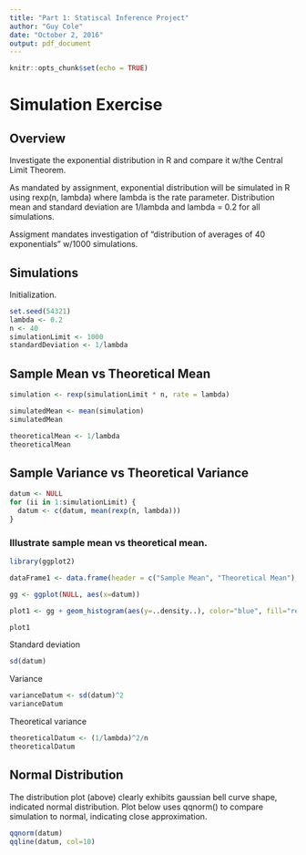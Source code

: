 ```yaml
---
title: "Part 1: Statiscal Inference Project"
author: "Guy Cole"
date: "October 2, 2016"
output: pdf_document
---
```


```r
knitr::opts_chunk$set(echo = TRUE)
```
# Simulation Exercise

## Overview

Investigate the exponential distribution in R and compare it w/the Central Limit Theorem.  

As mandated by assignment, exponential distribution will be simulated in R using rexp(n, lambda) where lambda is the rate parameter.  Distribution mean and standard deviation are 1/lambda and lambda = 0.2 for all simulations.

Assigment mandates investigation of "distribution of averages of 40 exponentials" w/1000 simulations.

## Simulations

Initialization.

```r
set.seed(54321)
lambda <- 0.2
n <- 40
simulationLimit <- 1000
standardDeviation <- 1/lambda
```

## Sample Mean vs Theoretical Mean

```r
simulation <- rexp(simulationLimit * n, rate = lambda)

simulatedMean <- mean(simulation)
simulatedMean

theoreticalMean <- 1/lambda
theoreticalMean
```

## Sample Variance vs Theoretical Variance

```r
datum <- NULL
for (ii in 1:simulationLimit) {
  datum <- c(datum, mean(rexp(n, lambda)))
}
```

### Illustrate sample mean vs theoretical mean.  

```r
library(ggplot2)

dataFrame1 <- data.frame(header = c("Sample Mean", "Theoretical Mean"), values = c(simulatedMean, theoreticalMean))

gg <- ggplot(NULL, aes(x=datum))

plot1 <- gg + geom_histogram(aes(y=..density..), color="blue", fill="red", binwidth=0.1) + labs(title = "Sample vs Theoretical Mean") + geom_density(color="black") + geom_vline(data=dataFrame1, aes(xintercept=values, linetype=header, color=header), show.legend=TRUE)

plot1
```

Standard deviation

```r
sd(datum)
```

Variance

```r
varianceDatum <- sd(datum)^2
varianceDatum
```

Theoretical variance

```r
theoreticalDatum <- (1/lambda)^2/n
theoreticalDatum
```

## Normal Distribution

The distribution plot (above) clearly exhibits gaussian bell curve shape, indicated normal distribution.  Plot below uses qqnorm() to compare simulation to normal, indicating close approximation.

```r
qqnorm(datum)
qqline(datum, col=10)
```
